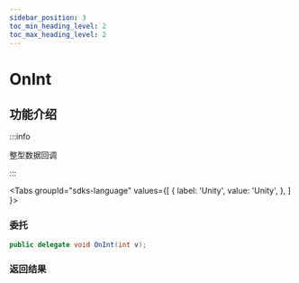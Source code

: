 ```yaml
---
sidebar_position: 3
toc_min_heading_level: 2
toc_max_heading_level: 2
---
```


# OnInt

## 功能介绍

:::info

整型数据回调

:::

<Tabs
groupId="sdks-language"
values={[
{ label: 'Unity', value: 'Unity', },
]
}>

<TabItem value="Unity">

### 委托

```C# showLineNumbers
public delegate void OnInt(int v);
```

### 返回结果

</TabItem>

</Tabs>
